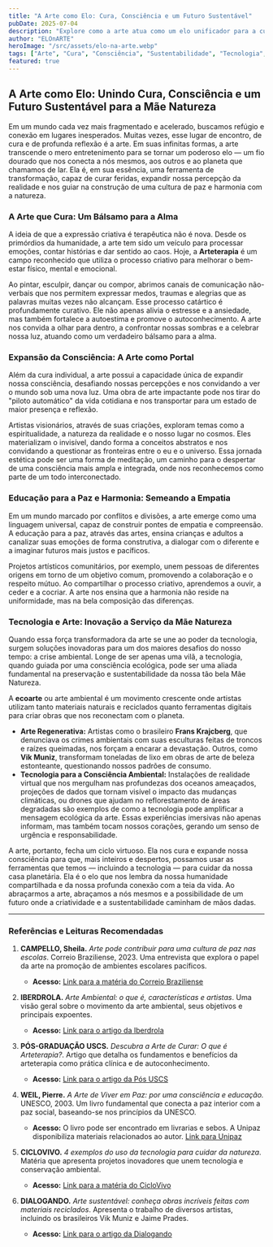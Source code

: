 ```yaml
---
title: "A Arte como Elo: Cura, Consciência e um Futuro Sustentável"
pubDate: 2025-07-04
description: "Explore como a arte atua como um elo unificador para a cura, expansão da consciência, educação para a paz e a sustentabilidade, aliando-se à tecnologia para proteger a natureza."
author: "ELOnARTE"
heroImage: "/src/assets/elo-na-arte.webp"
tags: ["Arte", "Cura", "Consciência", "Sustentabilidade", "Tecnologia", "Educação para a Paz", "Ecologia", "Inovação"]
featured: true
---
```


## A Arte como Elo: Unindo Cura, Consciência e um Futuro Sustentável para a Mãe Natureza

Em um mundo cada vez mais fragmentado e acelerado, buscamos refúgio e conexão em lugares inesperados. Muitas vezes, esse lugar de encontro, de cura e de profunda reflexão é a arte. Em suas infinitas formas, a arte transcende o mero entretenimento para se tornar um poderoso elo — um fio dourado que nos conecta a nós mesmos, aos outros e ao planeta que chamamos de lar. Ela é, em sua essência, uma ferramenta de transformação, capaz de curar feridas, expandir nossa percepção da realidade e nos guiar na construção de uma cultura de paz e harmonia com a natureza.

### A Arte que Cura: Um Bálsamo para a Alma

A ideia de que a expressão criativa é terapêutica não é nova. Desde os primórdios da humanidade, a arte tem sido um veículo para processar emoções, contar histórias e dar sentido ao caos. Hoje, a **Arteterapia** é um campo reconhecido que utiliza o processo criativo para melhorar o bem-estar físico, mental e emocional.

Ao pintar, esculpir, dançar ou compor, abrimos canais de comunicação não-verbais que nos permitem expressar medos, traumas e alegrias que as palavras muitas vezes não alcançam. Esse processo catártico é profundamente curativo. Ele não apenas alivia o estresse e a ansiedade, mas também fortalece a autoestima e promove o autoconhecimento. A arte nos convida a olhar para dentro, a confrontar nossas sombras e a celebrar nossa luz, atuando como um verdadeiro bálsamo para a alma.

### Expansão da Consciência: A Arte como Portal

Além da cura individual, a arte possui a capacidade única de expandir nossa consciência, desafiando nossas percepções e nos convidando a ver o mundo sob uma nova luz. Uma obra de arte impactante pode nos tirar do "piloto automático" da vida cotidiana e nos transportar para um estado de maior presença e reflexão.

Artistas visionários, através de suas criações, exploram temas como a espiritualidade, a natureza da realidade e o nosso lugar no cosmos. Eles materializam o invisível, dando forma a conceitos abstratos e nos convidando a questionar as fronteiras entre o eu e o universo. Essa jornada estética pode ser uma forma de meditação, um caminho para o despertar de uma consciência mais ampla e integrada, onde nos reconhecemos como parte de um todo interconectado.

### Educação para a Paz e Harmonia: Semeando a Empatia

Em um mundo marcado por conflitos e divisões, a arte emerge como uma linguagem universal, capaz de construir pontes de empatia e compreensão. A educação para a paz, através das artes, ensina crianças e adultos a canalizar suas emoções de forma construtiva, a dialogar com o diferente e a imaginar futuros mais justos e pacíficos.

Projetos artísticos comunitários, por exemplo, unem pessoas de diferentes origens em torno de um objetivo comum, promovendo a colaboração e o respeito mútuo. Ao compartilhar o processo criativo, aprendemos a ouvir, a ceder e a cocriar. A arte nos ensina que a harmonia não reside na uniformidade, mas na bela composição das diferenças.

### Tecnologia e Arte: Inovação a Serviço da Mãe Natureza

Quando essa força transformadora da arte se une ao poder da tecnologia, surgem soluções inovadoras para um dos maiores desafios do nosso tempo: a crise ambiental. Longe de ser apenas uma vilã, a tecnologia, quando guiada por uma consciência ecológica, pode ser uma aliada fundamental na preservação e sustentabilidade da nossa tão bela Mãe Natureza.

A **ecoarte** ou arte ambiental é um movimento crescente onde artistas utilizam tanto materiais naturais e reciclados quanto ferramentas digitais para criar obras que nos reconectam com o planeta.

* **Arte Regenerativa:** Artistas como o brasileiro **Frans Krajcberg**, que denunciava os crimes ambientais com suas esculturas feitas de troncos e raízes queimadas, nos forçam a encarar a devastação. Outros, como **Vik Muniz**, transformam toneladas de lixo em obras de arte de beleza estonteante, questionando nossos padrões de consumo.
* **Tecnologia para a Consciência Ambiental:** Instalações de realidade virtual que nos mergulham nas profundezas dos oceanos ameaçados, projeções de dados que tornam visível o impacto das mudanças climáticas, ou drones que ajudam no reflorestamento de áreas degradadas são exemplos de como a tecnologia pode amplificar a mensagem ecológica da arte. Essas experiências imersivas não apenas informam, mas também tocam nossos corações, gerando um senso de urgência e responsabilidade.

A arte, portanto, fecha um ciclo virtuoso. Ela nos cura e expande nossa consciência para que, mais inteiros e despertos, possamos usar as ferramentas que temos — incluindo a tecnologia — para cuidar da nossa casa planetária. Ela é o elo que nos lembra da nossa humanidade compartilhada e da nossa profunda conexão com a teia da vida. Ao abraçarmos a arte, abraçamos a nós mesmos e a possibilidade de um futuro onde a criatividade e a sustentabilidade caminham de mãos dadas.

---

### Referências e Leituras Recomendadas

1.  **CAMPELLO, Sheila.** *Arte pode contribuir para uma cultura de paz nas escolas*. Correio Braziliense, 2023. Uma entrevista que explora o papel da arte na promoção de ambientes escolares pacíficos.
    * **Acesso:** [Link para a matéria do Correio Braziliense](https://www.correiobraziliense.com.br/euestudante/2023/04/5088731-arte-pode-contribuir-para-uma-cultura-de-paz-nas-escolas.html)

2.  **IBERDROLA.** *Arte Ambiental: o que é, características e artistas*. Uma visão geral sobre o movimento da arte ambiental, seus objetivos e principais expoentes.
    * **Acesso:** [Link para o artigo da Iberdrola](https://www.iberdrola.com/cultural/arte-ambiental)

3.  **PÓS-GRADUAÇÃO USCS.** *Descubra a Arte de Curar: O que é Arteterapia?*. Artigo que detalha os fundamentos e benefícios da arteterapia como prática clínica e de autoconhecimento.
    * **Acesso:** [Link para o artigo da Pós USCS](https://www.posuscs.com.br/descubra-a-arte-de-curar-o-que-e-arteterapia/noticia/2948)

4.  **WEIL, Pierre.** *A Arte de Viver em Paz: por uma consciência e educação.* UNESCO, 2003. Um livro fundamental que conecta a paz interior com a paz social, baseando-se nos princípios da UNESCO.
    * **Acesso:** O livro pode ser encontrado em livrarias e sebos. A Unipaz disponibiliza materiais relacionados ao autor. [Link para Unipaz](https://unipazsp.org.br/a-arte-de-viver-em-paz-unesco/)

5.  **CICLOVIVO.** *4 exemplos do uso da tecnologia para cuidar da natureza*. Matéria que apresenta projetos inovadores que unem tecnologia e conservação ambiental.
    * **Acesso:** [Link para a matéria do CicloVivo](https://ciclovivo.com.br/planeta/desenvolvimento/4-exemplos-do-uso-da-tecnologia-para-cuidar-da-natureza/)

6.  **DIALOGANDO.** *Arte sustentável: conheça obras incríveis feitas com materiais reciclados*. Apresenta o trabalho de diversos artistas, incluindo os brasileiros Vik Muniz e Jaime Prades.
    * **Acesso:** [Link para o artigo da Dialogando](https://dialogando.com.br/sustentabilidade/arte-sustentavel-conheca-obras-incriveis-feitas-com-materiais-reciclados/)